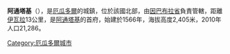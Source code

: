 {{Coord|0|21|0|S|78|13|48|W|display=title}}

'''阿通塔基'''（{{lang-es|Atuntaqui}}），是[[厄瓜多爾|厄瓜多爾]]的城鎮，位於該國北部，由[[因巴布拉省|因巴布拉省]]負責管轄，距離[[伊瓦拉|伊瓦拉]]13公里，是[[阿通塔基|阿通塔基]]的首府，始建於1566年，海拔高度2,405米，2010年人口21,286。

{{Ecuador-geo-stub}}
[[Category:厄瓜多爾城市|Category:厄瓜多爾城市]]